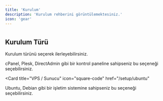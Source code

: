 ```yaml
---
title: 'Kurulum'
description: 'Kurulum rehberini görüntülemektesiniz.'
icon: 'gear'
---
```


#
## Kurulum Türü

Kurulum türünü seçerek ilerleyebilirsiniz.
<CardGroup>

<Card title="Hosting" icon="paintbrush" href="/setup/hosting">
  cPanel, Plesk, DirectAdmin gibi bir kontrol paneline sahipseniz bu seçeneği seçebilirsiniz.
</Card>

<Card
  title="VPS / Sunucu"
  icon="square-code"
  href="/setup/ubuntu"
>
  Ubuntu, Debian gibi bir işletim sistemine sahipseniz bu seçeneği seçebilirsiniz.
</Card>

</CardGroup>

